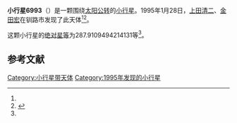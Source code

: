 {{Infobox planet
| bgcolour = #FFFFC0
| name = 6993
| symbol = 
| image = 
| caption = 
| discovery = yes
| discovery_ref = 
| discoverer = [[上田清二|上田清二]]、[[金田宏|金田宏]]
| discovery_site = [[钏路市|钏路市]] 
| discovered = 1995年1月28日
| designations = yes
| mp_name = 
| named_after = 
| alt_names = 1995 BJ4/ 1954 QD1 / 1982 VT5 / 1987 SK22 / 1987 ST13 / 1990 FA3
| mp_category = [[主带小行星|主带小行星]]
| orbit_ref = <ref name="a">[http://ssd.jpl.nasa.gov/sbdb.cgi?sstr=6993 6993] {{Wayback|url=http://ssd.jpl.nasa.gov/sbdb.cgi?sstr=6993 |date=20200820184725 }}，小行星數據庫瀏覽器（JPL Small-Body Database Browser）－[[美国国家航空航天局|美国国家航空航天局]]喷气推进实验室</ref>
| epoch = 2456400.5 (2013年4月18日更新)
| aphelion = {{convert|3.366267921612078|AU|km|3|abbr=on|lk=out}}
| perihelion = {{convert|2.854495617322515|AU|km|3|abbr=on}}
| semimajor = {{convert|3.110381769467297|AU|km|3|abbr=on}}
| eccentricity = 0.082268407
| period = 2003.63668 [[日|日]]<br />5.49[[儒略年|儒略年]]
| avg_speed = 
| inclination = 2.394909505084026
| asc_node = 128.3539986202984
| mean_anomaly = 
| arg_peri = 287.9109494214131
| satellites = 
| physical_characteristics = yes
| dimensions = 
| mass = 
| density = 
| surface_grav = 
| escape_velocity = 
| sidereal_day = 
| axial_tilt = 
| pole_ecliptic_lat = 
| pole_ecliptic_lon = 
| albedo = 
| temperatures= 
| temp_name1 = 
| mean_temp_1 = 
| max_temp_1 = 
| temp_name2 = 
| max_temp_2 = 
| spectral_type = 
| abs_magnitude = 287.9109494214131
}}

'''小行星6993'''（{{lang-en|6993}}）是一颗围绕[[太阳|太阳]][[公转|公转]]的[[小行星|小行星]]。1995年1月28日，[[上田清二|上田清二]]、[[金田宏|金田宏]]在钏路市发现了此天体<ref name="a" /><ref>{{cite news|title=小行星列表|url=http://cfa-www.harvard.edu/iau/lists/NumberedMPs.txt|accessdate=2013-07-08|newspaper=哈佛大学|archive-date=2008-05-17|archive-url=https://web.archive.org/web/20080517010638/http://cfa-www.harvard.edu/iau/lists/NumberedMPs.txt|dead-url=no}}</ref>。

这颗小行星的[[绝对星等|绝对星等]]为287.9109494214131等<ref name="a" />。

==参考文献==
{{reflist}}
{{Minor Planet Number|[[小行星6992|小行星6992]]|[[小行星6994|小行星6994]]}}

{{小天体}}

[[Category:小行星带天体|Category:小行星带天体]]
[[Category:1995年发现的小行星|Category:1995年发现的小行星]]

{{asteroid-stub}}